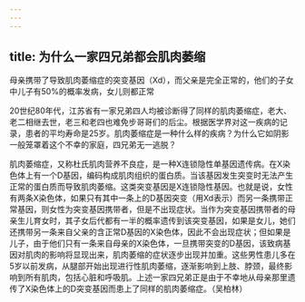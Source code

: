 ```yaml
---
---
---
```

title: 为什么一家四兄弟都会肌肉萎缩
---




母亲携带了导致肌肉萎缩症的突变基因（Xd），而父亲是完全正常的，他们的子女中儿子有50%的概率发病，女儿则都正常



20世纪80年代，江苏省有一家兄弟四人均被诊断得了同样的肌肉萎缩症，老大、老二相继去世，老三和老四也难免步哥哥们的后尘。根据医学界对这一疾病的记录，患者的平均寿命是25岁。肌肉萎缩症是一种什么样的疾病？为什么它如阴影一般笼罩着这个不幸的家庭，四兄弟无一逃脱？

肌肉萎缩症，又称杜氏肌肉营养不良症，是一种X连锁隐性单基因遗传病。在X染色体上有一个D基因，编码构成肌肉组织的蛋白质。当该基因发生突变时无法产生正常的蛋白质而导致肌肉萎缩。这类突变基因是X连锁隐性基因。也就是说，女性有两条X染色体，如果只有其中一条上的D基因突变（用Xd表示）而另一条携带正常基因，则女性为突变基因携带者，但是不出现症状。当作为突变基因携带者的母亲生儿育女时，其子女后代都有一半的概率遗传到该突变基因，如果是女儿，她们还携带另一条来自父亲的含正常D基因的X染色体，因此不会出现症状；但如果是儿子，由于他们只有一条来自母亲的X染色体，一旦携带突变的D基因，该致病基因对肌肉的影响将显现出来，肌肉萎缩的症状逐步出现并加重。这些男性患儿多在5岁以前发病，从腿部开始出现进行性肌肉萎缩，逐渐影响到上肢、脖颈，最终影响到所有肌肉，包括心脏和呼吸肌。上述一家四兄弟正是由于不幸地从母亲那里遗传了X染色体上的D突变基因而患上了同样的肌肉萎缩症。（吴柏林）